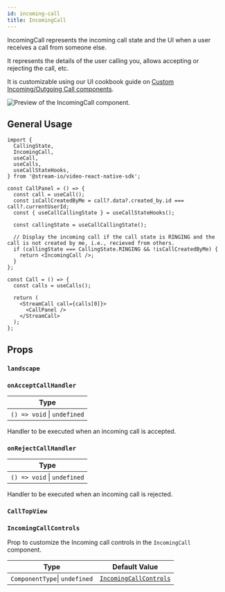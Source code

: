 ```yaml
---
id: incoming-call
title: IncomingCall
---
```



IncomingCall represents the incoming call state and the UI when a user receives a call from someone else.

It represents the details of the user calling you, allows accepting or rejecting the call, etc.

It is customizable using our UI cookbook guide on [Custom Incoming/Outgoing Call components](../../05-ui-cookbook/05-incoming-and-outcoming-call.mdx).

![Preview of the IncomingCall component.](../../assets/04-ui-components/call/incoming-call/incoming-call.png)

## General Usage

```tsx
import {
  CallingState,
  IncomingCall,
  useCall,
  useCalls,
  useCallStateHooks,
} from '@stream-io/video-react-native-sdk';

const CallPanel = () => {
  const call = useCall();
  const isCallCreatedByMe = call?.data?.created_by.id === call?.currentUserId;
  const { useCallCallingState } = useCallStateHooks();

  const callingState = useCallCallingState();

  // Display the incoming call if the call state is RINGING and the call is not created by me, i.e., recieved from others.
  if (callingState === CallingState.RINGING && !isCallCreatedByMe) {
    return <IncomingCall />;
  }
};

const Call = () => {
  const calls = useCalls();

  return (
    <StreamCall call={calls[0]}>
      <CallPanel />
    </StreamCall>
  );
};
```

## Props

### `landscape`

<Landscape />

### `onAcceptCallHandler`

| Type                        |
| --------------------------- |
| `() => void` \| `undefined` |

Handler to be executed when an incoming call is accepted.

### `onRejectCallHandler`

| Type                        |
| --------------------------- |
| `() => void` \| `undefined` |

Handler to be executed when an incoming call is rejected.

### `CallTopView`

<CallTopView />

### `IncomingCallControls`

Prop to customize the Incoming call controls in the `IncomingCall` component.

| Type                          | Default Value                                                                                                                                                        |
| ----------------------------- | -------------------------------------------------------------------------------------------------------------------------------------------------------------------- |
| `ComponentType`\| `undefined` | [`IncomingCallControls`](https://github.com/GetStream/stream-video-js/blob/main/packages/react-native-sdk/src/components/Call/CallControls/IncomingCallControls.tsx) |
